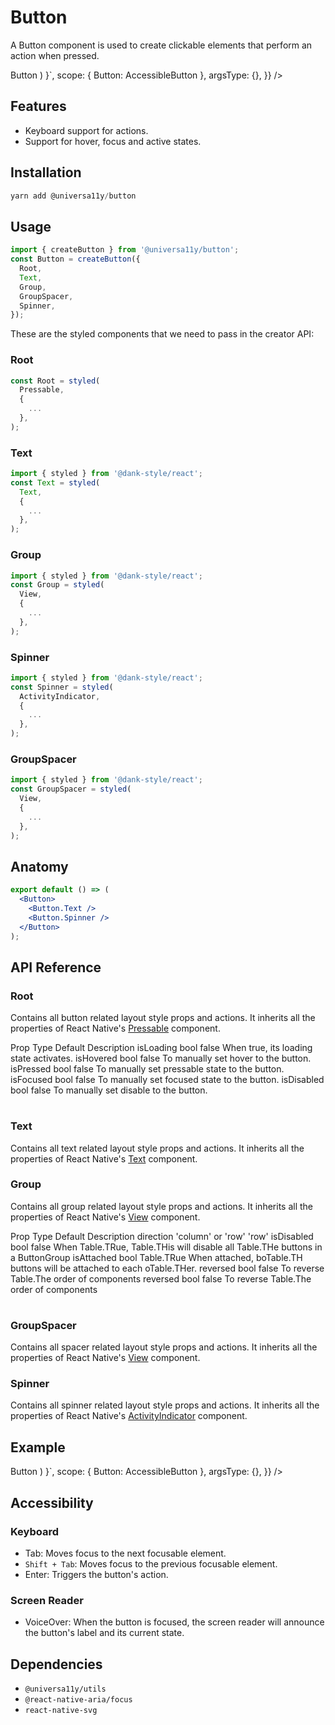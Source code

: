 
<Meta title="components/Button" />


# Button

A Button component is used to create clickable elements that perform an action when pressed.

<AppProvider>
  <CodePreview
    showComponentRenderer={true}
    showArgsController={false}
    metaData={{
      code: ` 
      function App () {
        return (
         <Button>
            <Button.Text>Button</Button.Text>
          </Button>
    )
    }`,
      scope: { Button: AccessibleButton },
      argsType: {},
    }}
  />
</AppProvider>

<br />

## Features

- Keyboard support for actions.
- Support for hover, focus and active states.

## Installation

```jsx
yarn add @universa11y/button
```

## Usage

```jsx
import { createButton } from '@universa11y/button';
const Button = createButton({
  Root,
  Text,
  Group,
  GroupSpacer,
  Spinner,
});
```

These are the styled components that we need to pass in the creator API:

### Root

```jsx
const Root = styled(
  Pressable,
  {
    ...
  },
);
```

### Text

```jsx
import { styled } from '@dank-style/react';
const Text = styled(
  Text,
  {
    ...
  },
);
```

### Group

```jsx
import { styled } from '@dank-style/react';
const Group = styled(
  View,
  {
    ...
  },
);
```

### Spinner

```jsx
import { styled } from '@dank-style/react';
const Spinner = styled(
  ActivityIndicator,
  {
    ...
  },
);
```

### GroupSpacer

```jsx
import { styled } from '@dank-style/react';
const GroupSpacer = styled(
  View,
  {
    ...
  },
);
```

## Anatomy

```jsx
export default () => (
  <Button>
    <Button.Text />
    <Button.Spinner />
  </Button>
);
```

## API Reference

### Root

Contains all button related layout style props and actions.
It inherits all the properties of React Native's [Pressable](https://reactnative.dev/docs/pressable#props) component.

<Table>
  <Table.THead>
    <Table.TR>
      <Table.TH>Prop</Table.TH>
      <Table.TH>Type</Table.TH>
      <Table.TH>Default</Table.TH>
      <Table.TH>Description</Table.TH>
    </Table.TR>
  </Table.THead>
  <Table.TBody>
    <Table.TR>
      <Table.TD>isLoading</Table.TD>
      <Table.TD>bool</Table.TD>
      <Table.TD>false</Table.TD>
      <Table.TD>When true, its loading state activates.</Table.TD>
    </Table.TR>
    <Table.TR>
      <Table.TD>isHovered</Table.TD>
      <Table.TD>bool</Table.TD>
      <Table.TD>false</Table.TD>
      <Table.TD>To manually set hover to the button.</Table.TD>
    </Table.TR>
    <Table.TR>
      <Table.TD>isPressed</Table.TD>
      <Table.TD>bool</Table.TD>
      <Table.TD>false</Table.TD>
      <Table.TD>To manually set pressable state to the button.</Table.TD>
    </Table.TR>
    <Table.TR>
      <Table.TD>isFocused</Table.TD>
      <Table.TD>bool</Table.TD>
      <Table.TD>false</Table.TD>
      <Table.TD>To manually set focused state to the button.</Table.TD>
    </Table.TR>
    <Table.TR>
      <Table.TD>isDisabled</Table.TD>
      <Table.TD>bool</Table.TD>
      <Table.TD>false</Table.TD>
      <Table.TD>To manually set disable to the button.</Table.TD>
    </Table.TR>
  </Table.TBody>
</Table>

### Text

Contains all text related layout style props and actions.
It inherits all the properties of React Native's [Text](https://reactnative.dev/docs/text#props) component.

### Group

Contains all group related layout style props and actions.
It inherits all the properties of React Native's [View](https://reactnative.dev/docs/view#props) component.

<AppProvider>
  <Table>
    <Table.THead>
      <Table.TR>
        <Table.TH>Prop</Table.TH>
        <Table.TH>Type</Table.TH>
        <Table.TH>Default</Table.TH>
        <Table.TH>Description</Table.TH>
      </Table.TR>
    </Table.THead>
    <Table.TBody>
      <Table.TR>
        <Table.TD>direction</Table.TD>
        <Table.TD>'column' or 'row'</Table.TD>
        <Table.TD>'row'</Table.TD>
        <Table.TD></Table.TD>
      </Table.TR>
      <Table.TR>
        <Table.TD>isDisabled</Table.TD>
        <Table.TD>bool</Table.TD>
        <Table.TD>false</Table.TD>
        <Table.TD>
          When Table.TRue, Table.THis will disable all Table.THe buttons in a
          ButtonGroup
        </Table.TD>
      </Table.TR>
      <Table.TR>
        <Table.TD>isAttached</Table.TD>
        <Table.TD>bool</Table.TD>
        <Table.TD>Table.TRue</Table.TD>
        <Table.TD>
          When attached, boTable.TH buttons will be attached to each
          oTable.THer.
        </Table.TD>
      </Table.TR>
      <Table.TR>
        <Table.TD>reversed</Table.TD>
        <Table.TD>bool</Table.TD>
        <Table.TD>false</Table.TD>
        <Table.TD>To reverse Table.The order of components</Table.TD>
      </Table.TR>
    </Table.TBody>
    <Table.TFoot>
      <Table.TR>
        <Table.TD>reversed</Table.TD>
        <Table.TD>bool</Table.TD>
        <Table.TD>false</Table.TD>
        <Table.TD>To reverse Table.The order of components</Table.TD>
      </Table.TR>
    </Table.TFoot>
  </Table>
</AppProvider>

### GroupSpacer

Contains all spacer related layout style props and actions.
It inherits all the properties of React Native's [View](https://reactnative.dev/docs/view#props) component.

### Spinner

Contains all spinner related layout style props and actions.
It inherits all the properties of React Native's [ActivityIndicator](https://reactnative.dev/docs/activityindicator#props) component.

## Example

<AppProvider>
  <CodePreview
    showComponentRenderer={true}
    showArgsController={false}
    metaData={{
      code: ` 
      function App () {
        return (
        <Button>
          <Button.Text>Button</Button.Text>
        </Button>
    )
    }`,
      scope: { Button: AccessibleButton },
      argsType: {},
    }}
  />
</AppProvider>

## Accessibility

### Keyboard

- Tab: Moves focus to the next focusable element.
- `Shift + Tab`: Moves focus to the previous focusable element.
- Enter: Triggers the button's action.

### Screen Reader

- VoiceOver: When the button is focused, the screen reader will announce the button's label and its current state.

## Dependencies

- `@universa11y/utils`
- `@react-native-aria/focus`
- `react-native-svg`
